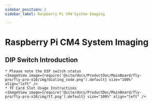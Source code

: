 ```yaml
---
sidebar_position: 2
sidebar_label: Raspberry Pi CM4 System Imaging

---
```






# Raspberry Pi CM4 System Imaging

## DIP Switch Introduction

    * Please note the DIP switch status
    <ImageView image={require('@site/docs/ProductDoc/MainBoard/fly-pro/fly-pro-x10/img/dialing_code.png').default} size="100%" align="left" />
    * TF Card Slot Usage Instructions
    <ImageView image={require('@site/docs/ProductDoc/MainBoard/fly-pro/fly-pro-x10/img/tf.png').default} size="100%" align="left" />

<RPI />